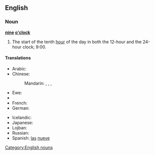 ==English==

===Noun===
'''[[nine]] [[o'clock]]'''

# The start of the tenth [[hour]] of the day in both the 12-hour and the 24-hour clock; 9:00.

====Translations====
{{trans-top|the start of the tenth hour}}
* Arabic: {{t|ar|الساعة التاسعة|f|tr=al-sāʿa al-tāsiʿa|sc=Arab}}
* Chinese:
*: Mandarin: {{t|zh|九點鐘|sc=Hani}}, {{t|zh|九点钟|tr=jiǔ diǎn zhōng|sc=Hani}}, {{t|zh|九點|sc=Hani}}, {{t|zh|九点|tr=jiǔ diǎn|sc=Hani}}
* Ewe: {{tø|ee|ga asieke|n|xs=Ewe}}
* {{trreq|Finnish}}
* French: {{t|fr|neuf heures|f}}
* German: {{t|de|neun Uhr}}
{{trans-mid}}
* Icelandic: {{t-|is|klukkan níu}}
* Japanese: {{t|ja|九時|tr=[[くじ]], ku-ji|sc=Jpan}}
* Lojban: {{t|jbo|socac.}}
* Russian: {{t|ru|девять часов|tr=dévjatʹ časóv|sc=Cyrl}}
* Spanish: [[las]] [[nueve]]
{{trans-bottom}}

[[Category:English nouns]]